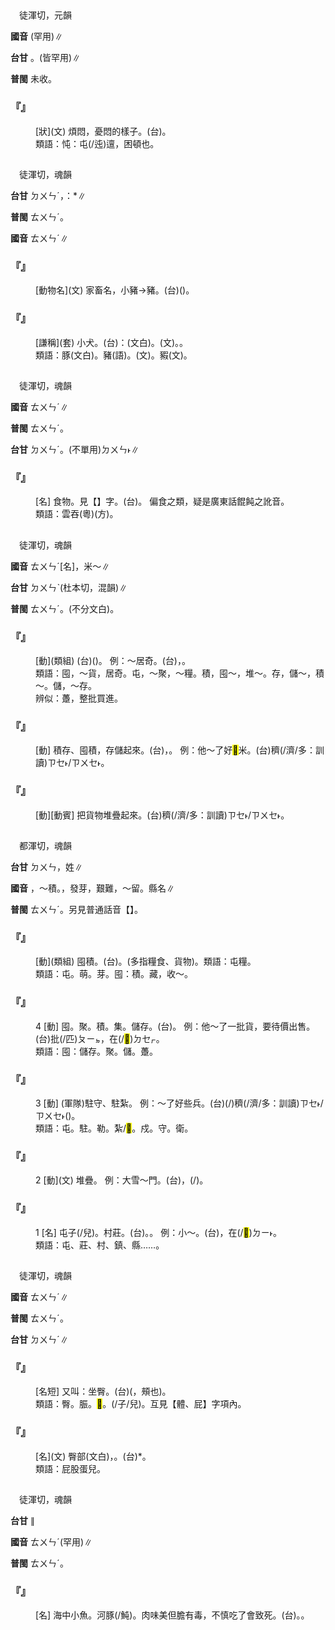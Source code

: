 
=={{ruby|忳|ㄊㄨㄣˊ}}==

　徒渾切，元韻

'''國音''' {{ruby|(文)|ㄊㄨㄣˊ}}(罕用)∥

'''台甘''' {{ruby|(文)|ㄉㄨㄣˊ}}{{ruby|。|ㄉㄨㄣ}}{{ruby|。|ㄉㄨㄣ˫}}。(皆罕用)∥

'''普閩''' 未收。

    

==='''『{{ruby|忳|ㄊㄨㄣˊ}}{{ruby|忳|ㄊㄨㄣˊ}}』'''===
: [狀](文) 煩悶，憂悶的樣子。(台){{ruby|忳|ㄊㄨㄣ˪/ㄉㄨㄣ˫/ㄉㄨㄣ}}{{ruby|忳|ㄊㄨㄣ˪/ㄉㄨㄣ˫/ㄉㄨㄣ}}。
:類語：忳：屯(/迍)邅，困頓也。
:
    

=={{ruby|豚|ㄊㄨㄣˊ}}==

　徒渾切，魂韻

'''台甘''' <rt>ㄉㄨㄣˊ</rt>{{ruby|。|ㄊㄨㄣ/ㄊㄨㄣˊ}}，{{ruby|如|ㄌㄨˊ}}：{{ruby|<mark>&#xffb51;</mark>|ㆣㄧㄣˋ}}*{{ruby|仔|ㄚ}}{{ruby|豚|ㄊㄨㄣˊ}}∥

'''普閩''' <rt>ㄊㄨㄣˊ</rt>。

'''國音''' <rt>ㄊㄨㄣˊ</rt>∥

    

==='''『{{ruby|豚|ㄊㄨㄣˊ}}』'''===
: [動物名](文) 家畜名，小豬→豬。(台){{ruby|豬|ㄉㄨ/ㄉㄧ}}{{ruby|仔|ㄚ}}{{ruby|囝|ㄍㆩˋ/ㄍㄧㆩˋ}}({{ruby|細|ㄙㄨㆤ˪/ㄙㆤ˪}}{{ruby|隻|ㄐㄧㄚㆷ}}{{ruby|豬|ㄉㄨ/ㄉㄧ}}{{ruby|仔|ㄚ}})。
    

==='''『{{ruby|豚|ㄊㄨㄣˊ}}{{ruby|犬|ㄑㄩㄢˊ}}』'''===
: [謙稱](套) 小犬。(台){{ruby|按|ㄢ˪}}：{{ruby|小|ㄒㄧㄠˋ}}{{ruby|犬|ㄎㄧㄢˋ}}(文白)。{{ruby|豚|ㄊㄨㄣˊ}}{{ruby|兒|ㆢㄧˊ/ㄌㄧˊ}}(文)。{{ruby|皆|ㄍㄞ}}{{ruby|指|ㄐㄧˋ}}{{ruby|自|ㄗㄨ˫}}{{ruby|己|ㄍㄧˋ}}{{ruby|丌|ㆤ}}{{ruby|<mark>&#xffb51;</mark>|ㆣㄧㄣˋ}}{{ruby|仔|ㄚ}}。
:類語：豚(文白)。豬(語)。{{ruby|豕|ㄕˇ}}(文)。豭(文)。
:
    

=={{ruby|飩|ㄊㄨㄣˊ}}==

　徒渾切，魂韻

'''國音''' <rt>ㄊㄨㄣˊ</rt>∥

'''普閩''' <rt>ㄊㄨㄣˊ</rt>。

'''台甘''' <rt>ㄉㄨㄣˊ</rt>。(不單用)<rt>ㄉㄨㄣ˫</rt>∥

    

==='''『{{ruby|餛|ㄏㄨㄣˊ}}{{ruby|飩|ㄊㄨㄣˊ}}』'''===
: [名] 食物。見【{{ruby|餛|ㄏㄨㄣˊ}}】字。(台){{ruby|雲|ㄏㄨㄣˊ}}{{ruby|吞|ㄊㄨㄣ}}。 偏食之類，疑是廣東話餛飩之訛音。
:類語：雲吞(粵)(方)。
:
    

=={{ruby|囤|ㄊㄨㄣˊ}}==

　徒渾切，魂韻

'''國音''' <rt>ㄊㄨㄣˊ</rt>{{ruby|。|ㄉㄨㄣˋ}}[名]，米～∥

'''台甘''' <rt>ㄉㄨㄣˋ</rt>(杜本切，混韻)∥

'''普閩''' <rt>ㄊㄨㄣˊ</rt>{{ruby|。|ㄉㄨㄣ˫}}。(不分文白)。

    

==='''『{{ruby|囤|ㄊㄨㄣˊ}}{{ruby|積|ㄐㄧ}}』'''===
: [動](類組) (台){{ruby|躉|ㄉㄨㄣˋ}}{{ruby|積|ㄐㄧㆤㆶ}}({{ruby|等|ㄉㄢˋ}}{{ruby|好|ㄏㄜˋ}}{{ruby|價|ㄍㆤ˪}})。 例：～居奇。(台){{ruby|躉|ㄉㄨㄣˋ}}{{ruby|積|ㄐㄧㆤㆶ}}{{ruby|奇|ㄍㄧˊ}}{{ruby|貨|ㄏㆤ˪/ㄏㄨㆤ˪}}，{{ruby|等|ㄉㄢˋ}}{{ruby|好|ㄏㄜˋ}}{{ruby|價|ㄍㆤ˪}}。
:類語：囤，～貨，居奇。屯，～聚，～糧。積，囤～，堆～。存，儲～，積～。儲，～存。
:
:辨似：躉，整批買進。
:
    

==='''『{{ruby|囤|ㄊㄨㄣˊ}}』'''===
: [動] 積存、囤積，存儲起來。(台){{ruby|囤|ㄉㄨㄣˋ}}，{{ruby|躉|ㄉㄨㄣˋ}}{{ruby|積|ㄐㄧㆤㆶ}}。 例：他～了好<mark>&#xffb50;</mark>米。(台){{ruby|伊|ㄧ}}{{ruby|躉|ㄉㄨㄣˋ}}{{ruby|積|ㄐㄧㆤㆶ}}{{ruby|真|ㄐㄧㄣ}}穧(/濟/多：訓讀)<rt>ㄗㆤ˫/ㄗㄨㆤ˫</rt>{{ruby|米|ㆠㄧˋ}}。
    

==='''『{{ruby|囤|ㄊㄨㄣˊ}}{{ruby|貨|ㄏㄨㄛˋ}}』'''===
: [動][動賓] 把貨物堆疊起來。(台){{ruby|疊|ㄊㄧㄚㆴ ͘}}{{ruby|真|ㄐㄧㄣ}}穧(/濟/多：訓讀)<rt>ㄗㆤ˫/ㄗㄨㆤ˫</rt>{{ruby|貨|ㄏㄨㆤ˪/ㄏㆤ˪}}{{ruby|物|ㆠㄨㆵ ͘}}。
    

=={{ruby|屯|ㄊㄨㄣˊ}}==

　都渾切，魂韻

'''台甘''' <rt>ㄉㄨㄣ</rt>{{ruby|。|ㄉㄨㄣˊ}}{{ruby|。|ㄉㄨㄣ˫}}，姓∥

'''國音''' {{ruby|(語)|ㄊㄨㄣˊ}}，～積。{{ruby|(文)|ㄓㄨㄣ}}，發芽，艱難{{ruby|。|ㄔㄨㄣˊ}}，～留。縣名∥

'''普閩''' <rt>ㄊㄨㄣˊ</rt>。另見普通話音【{{ruby|屯|ㄓㄨㄣ}}】。

    

==='''『{{ruby|屯|ㄊㄨㄣˊ}}{{ruby|積|ㄐㄧ}}』'''===
: [動](類組) 囤積。(台){{ruby|躉|ㄉㄨㄣˋ}}{{ruby|積|ㄐㄧㆤㆶ}}。(多指糧食、貨物)。類語：屯糧。
:類語：屯。萌。芽。囤：積。藏，收～。
:
    

==='''『{{ruby|屯|ㄊㄨㄣˊ}}』'''===
:4  [動] 囤。聚。積。集。儲存。(台){{ruby|躉|ㄉㄨㄣˋ}}{{ruby|積|ㄐㄧㆤㆶ}}。 例：他～了一批貨，要待價出售。(台){{ruby|伊|ㄧ}}{{ruby|躉|ㄉㄨㄣˋ}}{{ruby|積|ㄐㄧㆤㆶ}}{{ruby|一|ㄐㄧㆵ ͘}}批(/匹)<rt>ㄆㄧㆵ</rt>{{ruby|貨|ㄏㆤ˪/ㄏㄨㆤ˪}}，在(/<mark>&#xf9549;</mark>)<rt>ㄉㆤㆷ</rt>{{ruby|等|ㄉㄢˋ}}{{ruby|好|ㄏㄜˋ}}{{ruby|價|ㄍㆤ˪}}{{ruby|<mark>&#xffa49;</mark>|ㆠㆤㆷ/ㆠㄨㆤㆷ}}{{ruby|賣|ㆠㄨㆤ˫/ㆠㆤ˫}}。
:類語：囤：儲存。聚。儲。躉。
:
    

==='''『{{ruby|屯|ㄊㄨㄣˊ}}』'''===
:3  [動] (軍隊)駐守、駐紮。 例：～了好些兵。(台){{ruby|屯|ㄉㄨㄣˋ}}(/{{ruby|駐|ㄉㄨ˪}}){{ruby|真|ㄐㄧㄣ}}穧(/濟/多：訓讀)<rt>ㄗㆤ˫/ㄗㄨㆤ˫</rt>{{ruby|兵|ㄅㄧㄥ}}({{ruby|仔|ㄚ}})。
:類語：屯。駐。勒。紮/<mark>&#xffdd4;</mark>。戍。守。衛。
:
    

==='''『{{ruby|屯|ㄊㄨㄣˊ}}』'''===
:2  [動](文) 堆疊。 例：大雪～門。(台){{ruby|落|ㄌㄜㆷ ͘}}{{ruby|大|ㄉㄨㄚ˫}}{{ruby|雪|ㄙㆤㆷ}}，{{ruby|屯|ㄉㄨㄣˋ}}(/{{ruby|積|ㄐㄧㆤㆶ}}){{ruby|到|ㄍㄚㆷ}}{{ruby|歸|ㄍㄨㄧ}}{{ruby|個|ㆤˊ}}{{ruby|門|ㄇㆭˊ}}{{ruby|前|ㄐㄧㄥˊ}}。
    

==='''『{{ruby|屯|ㄊㄨㄣˊ}}』'''===
:1  [名] 屯子(/兒)。村莊。(台){{ruby|莊|ㄗㆭ}}{{ruby|社|ㄒㄧㄚ˫}}。{{ruby|田|ㄘㄢˊ}}{{ruby|莊|ㄗㆭ}}。 例：小～。(台){{ruby|庄|ㄗㆭ}}{{ruby|名|ㄇㄧㄚˊ}}，在(/<mark>&#xf9853;</mark>)<rt>ㄉㄧ˫</rt>{{ruby|河|ㄏㄜˊ}}{{ruby|南|ㄌㆰˊ}}。
:類語：屯、莊、村、鎮、縣……。
:
    

=={{ruby|臀|ㄊㄨㄣˊ}}==

　徒渾切，魂韻

'''國音''' <rt>ㄊㄨㄣˊ</rt>∥

'''普閩''' <rt>ㄊㄨㄣˊ</rt>。

'''台甘''' <rt>ㄉㄨㄣˊ</rt>∥

    

==='''『{{ruby|臀|ㄊㄨㄣˊ}}{{ruby|尖|ㄐㄧㄢ}}{{ruby|肉|ㄖㄡˋ}}』'''===
: [名短] 又叫：坐臀。(台){{ruby|尻|ㄎㄚ}}{{ruby|川|ㄘㆭ}}({{ruby|<mark>&#xffaea;</mark>|ㄆㄨㆤˋ}}，頰也){{ruby|肉|ㆠㄚㆷ}}。
:類語：臀。脤。<mark>&#xf96c9;</mark>。{{ruby|<mark>&#xf96c6;</mark>|ㄉㄨˇ}}(/{{ruby|<mark>&#xf96c8;</mark>|ㄉㄨˇ}}子/{{ruby|<mark>&#xf96c8;</mark>|ㄉㄨˇ}}兒)。互見【體、屁】字項內。
:
    

==='''『{{ruby|臀|ㄊㄨㄣˊ}}』'''===
: [名](文) 臀部(文白)，{{ruby|屁|ㄆㄧˋ}}{{ruby|股|ㄍㄨˇ}}{{ruby|/|·ㄏㄨ}}。(台){{ruby|骹|ㄎㄚ}}{{ruby|穿|ㄘㆭ}}{{ruby|<mark>&#xffaea;</mark>|ㄆㄨㆤˋ}}*。
:類語：屁股蛋兒。
:
    

=={{ruby|魨|ㄊㄨㄣˊ}}==

　徒渾切，魂韻

'''台甘''' {{ruby|(文)|ㄉㄨㄣˊ}}∥

'''國音''' <rt>ㄊㄨㄣˊ</rt>(罕用)∥

'''普閩''' <rt>ㄊㄨㄣˊ</rt>。

    

==='''『{{ruby|魨|ㄊㄨㄣˊ}}』'''===
: [名] 海中小魚。河豚(/魨)。肉味美但膽有毒，不慎吃了會致死。(台){{ruby|河|ㄏㄜˊ}}{{ruby|豚|ㄊㄨㄣˊ/ㄉㄨㄣˊ}}。{{ruby|<mark>&#xffdc3;</mark>|ㄍㄨㄧ}}{{ruby|魚|ㄏㄧˊ/ㄏㄨˊ}}。
    
